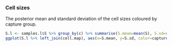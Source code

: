 ### Cell sizes

The posterior mean and standard deviation of the cell sizes coloured by capture group.
```r
S.l <- samples.l$S %>% group_by(c) %>% summarise(S.mean=mean(S), S.sd=sd(S))
ggplot(S.l %>% left_join(cell.map), aes(x=S.mean, y=S.sd, color=capture)) + geom_point()
```
